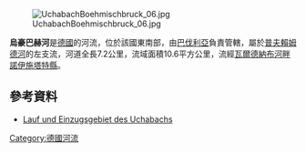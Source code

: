 {{Coord|49.57666|N|12.35090|E|display=title}}
[[Image:UchabachBoehmischbruck_06.jpg|right]]

'''烏豪巴赫河'''是[[德國|德國]]的河流，位於該國東南部，由[[巴伐利亞|巴伐利亞]]負責管轄，屬於[[普夫賴姆德河|普夫賴姆德河]]的左支流，河道全長7.2公里，流域面積10.6平方公里，流經[[瓦爾德納布河畔諾伊施塔特縣|瓦爾德納布河畔諾伊施塔特縣]]。

==參考資料==
* [https://geoportal.bayern.de/bayernatlas/index.html?bgLayer=tk&zoom=9&lang=de&topic=ba&layers=e528a2a8-44e7-46e9-9069-1a8295b113b5&layers_visibility=false&catalogNodes=122&E=4527520.00&N=5491257.60 Lauf und Einzugsgebiet des Uchabachs] {{Wayback|url=https://geoportal.bayern.de/bayernatlas/index.html?bgLayer=tk&zoom=9&lang=de&topic=ba&layers=e528a2a8-44e7-46e9-9069-1a8295b113b5&layers_visibility=false&catalogNodes=122&E=4527520.00&N=5491257.60 |date=20180817193407 }}

{{Germany-geo-stub}}
[[Category:德國河流|Category:德國河流]]